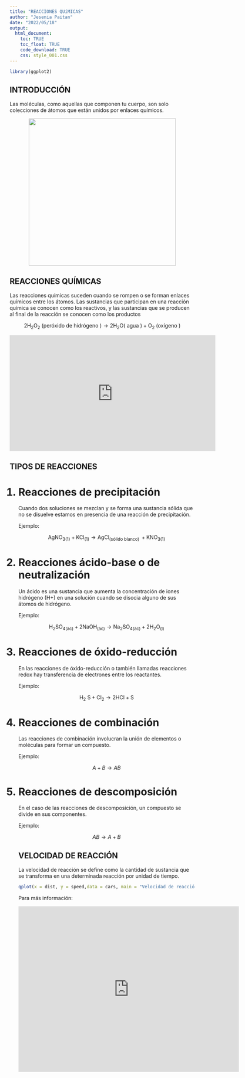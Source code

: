 ```yaml
---
title: "REACCIONES QUíMICAS"
author: "Jesenia Paitan"
date: "2022/05/18"
output:
  html_document:
    toc: TRUE
    toc_float: TRUE
    code_download: TRUE
    css: style_001.css
---
```

```r

library(ggplot2)

```

## INTRODUCCIÓN
Las moléculas, como aquellas que componen tu cuerpo, son solo colecciones de átomos que están unidos por enlaces químicos.

<center>![](molecula.PNG){width=400}</center>


## REACCIONES QUÍMICAS
Las reacciones químicas suceden cuando se rompen o se forman enlaces químicos entre los átomos. Las sustancias que participan en una reacción química se conocen como los reactivos, y las sustancias que se producen al final de la reacción se conocen como los productos



$$
\left.\left.2 \mathrm{H}_{2} \mathrm{O}_{2} \text { (peróxido de hidrógeno }\right) \rightarrow 2 \mathrm{H}_{2} \mathrm{O}(\text { agua })+\mathrm{O}_{2} \text { (oxígeno }\right)
$$





<center><iframe width="560" height="315" src="https://www.youtube.com/embed/KZmVvOxAXBU" title="YouTube video player" frameborder="0" allow="accelerometer; autoplay; clipboard-write; encrypted-media; gyroscope; picture-in-picture" allowfullscreen data-external=1></iframe></center>



## TIPOS DE REACCIONES

<ol>
<h1><li>Reacciones de precipitación</li></h1>

Cuando dos soluciones se mezclan y se forma una sustancia sólida que no se disuelve estamos en presencia de una reacción de precipitación.

Ejemplo:

$$
\mathrm{AgNO}_{3(1)}+\mathrm{KCl}_{(1)} \rightarrow \mathrm{AgCl}_{\text {(sólido blanco) }}+\mathrm{KNO}_{3(1)}
$$


<h1><li>Reacciones ácido-base o de neutralización</li></h1>
Un ácido es una sustancia que aumenta la concentración de iones hidrógeno (H+) en una solución cuando se disocia alguno de sus átomos de hidrógeno.

Ejemplo:

$$
\mathrm{H}_{2} \mathrm{SO}_{4(\mathrm{ac})}+2 \mathrm{NaOH}_{(\mathrm{ac})} \rightarrow \mathrm{Na}_{2} \mathrm{SO}_{4(\mathrm{ac})}+2 \mathrm{H}_{2} \mathrm{O}_{(\mathrm{l})}
$$

<h1><li>Reacciones de óxido-reducción</li></h1>
En las reacciones de óxido-reducción o también llamadas reacciones redox hay transferencia de electrones entre los reactantes. 

Ejemplo:

$$
\mathrm{H}_{2} \mathrm{~S}+\mathrm{Cl}_{2} \rightarrow 2 \mathrm{HCl}+\mathrm{S}
$$

<h1><li>Reacciones de combinación</li></h1>
Las reacciones de combinación involucran la unión de elementos o moléculas para formar un compuesto.

Ejemplo:

$$
A+B \rightarrow A B
$$

<h1><li>Reacciones de descomposición</li></h1>
En el caso de las reacciones de descomposición, un compuesto se divide en sus componentes.

Ejemplo:

$$
A B \rightarrow A+B
$$

## VELOCIDAD DE REACCIÓN
La velocidad de reacción se define como la cantidad de sustancia que se transforma en una determinada reacción por unidad de tiempo.

```r
qplot(x = dist, y = speed,data = cars, main = "Velocidad de reacción", ylab = "Concentración" ,xlab="Tiempo")
```

Para más información:


<center><iframe src="https://www.google.com/maps/embed?pb=!1m18!1m12!1m3!1d3901.6590136745167!2d-77.03968228523888!3d-12.066966191453782!2m3!1f0!2f0!3f0!3m2!1i1024!2i768!4f13.1!3m3!1m2!1s0x9105c9035fc2989b%3A0x5bc2b45cb5f18721!2sColegio%20de%20Qu%C3%ADmicos%20del%20Per%C3%BA!5e0!3m2!1ses-419!2spe!4v1659846542650!5m2!1ses-419!2spe" width="600" height="450" style="border:0;" allowfullscreen="" loading="lazy" referrerpolicy="no-referrer-when-downgrade" data-external=1></iframe></center>


</ol><div class="tocify-extend-page" data-unique="tocify-extend-page" style="height: 0;"></div>